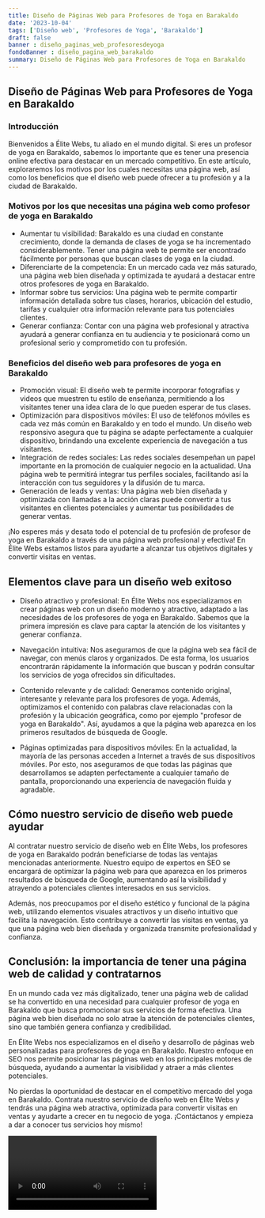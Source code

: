 ```yaml
---
title: Diseño de Páginas Web para Profesores de Yoga en Barakaldo
date: '2023-10-04'
tags: ['Diseño web', 'Profesores de Yoga', 'Barakaldo']
draft: false
banner : diseño_paginas_web_profesoresdeyoga
fondoBanner : diseño_pagina_web_barakaldo
summary: Diseño de Páginas Web para Profesores de Yoga en Barakaldo
---
```


## Diseño de Páginas Web para Profesores de Yoga en Barakaldo

### Introducción
Bienvenidos a Élite Webs, tu aliado en el mundo digital. Si eres un profesor de yoga en Barakaldo, sabemos lo importante que es tener una presencia online efectiva para destacar en un mercado competitivo. En este artículo, exploraremos los motivos por los cuales necesitas una página web, así como los beneficios que el diseño web puede ofrecer a tu profesión y a la ciudad de Barakaldo.

### Motivos por los que necesitas una página web como profesor de yoga en Barakaldo
- Aumentar tu visibilidad: Barakaldo es una ciudad en constante crecimiento, donde la demanda de clases de yoga se ha incrementado considerablemente. Tener una página web te permite ser encontrado fácilmente por personas que buscan clases de yoga en la ciudad.
- Diferenciarte de la competencia: En un mercado cada vez más saturado, una página web bien diseñada y optimizada te ayudará a destacar entre otros profesores de yoga en Barakaldo.
- Informar sobre tus servicios: Una página web te permite compartir información detallada sobre tus clases, horarios, ubicación del estudio, tarifas y cualquier otra información relevante para tus potenciales clientes.
- Generar confianza: Contar con una página web profesional y atractiva ayudará a generar confianza en tu audiencia y te posicionará como un profesional serio y comprometido con tu profesión.

### Beneficios del diseño web para profesores de yoga en Barakaldo
- Promoción visual: El diseño web te permite incorporar fotografías y videos que muestren tu estilo de enseñanza, permitiendo a los visitantes tener una idea clara de lo que pueden esperar de tus clases.
- Optimización para dispositivos móviles: El uso de teléfonos móviles es cada vez más común en Barakaldo y en todo el mundo. Un diseño web responsivo asegura que tu página se adapte perfectamente a cualquier dispositivo, brindando una excelente experiencia de navegación a tus visitantes.
- Integración de redes sociales: Las redes sociales desempeñan un papel importante en la promoción de cualquier negocio en la actualidad. Una página web te permitirá integrar tus perfiles sociales, facilitando así la interacción con tus seguidores y la difusión de tu marca.
- Generación de leads y ventas: Una página web bien diseñada y optimizada con llamadas a la acción claras puede convertir a tus visitantes en clientes potenciales y aumentar tus posibilidades de generar ventas.

¡No esperes más y desata todo el potencial de tu profesión de profesor de yoga en Barakaldo a través de una página web profesional y efectiva! En Élite Webs estamos listos para ayudarte a alcanzar tus objetivos digitales y convertir visitas en ventas.

<GifSeo />

<Cta />

## Elementos clave para un diseño web exitoso

- Diseño atractivo y profesional: En Élite Webs nos especializamos en crear páginas web con un diseño moderno y atractivo, adaptado a las necesidades de los profesores de yoga en Barakaldo. Sabemos que la primera impresión es clave para captar la atención de los visitantes y generar confianza.

- Navegación intuitiva: Nos aseguramos de que la página web sea fácil de navegar, con menús claros y organizados. De esta forma, los usuarios encontrarán rápidamente la información que buscan y podrán consultar los servicios de yoga ofrecidos sin dificultades.

- Contenido relevante y de calidad: Generamos contenido original, interesante y relevante para los profesores de yoga. Además, optimizamos el contenido con palabras clave relacionadas con la profesión y la ubicación geográfica, como por ejemplo "profesor de yoga en Barakaldo". Así, ayudamos a que la página web aparezca en los primeros resultados de búsqueda de Google.

- Páginas optimizadas para dispositivos móviles: En la actualidad, la mayoría de las personas acceden a Internet a través de sus dispositivos móviles. Por esto, nos aseguramos de que todas las páginas que desarrollamos se adapten perfectamente a cualquier tamaño de pantalla, proporcionando una experiencia de navegación fluida y agradable.

## Cómo nuestro servicio de diseño web puede ayudar

Al contratar nuestro servicio de diseño web en Élite Webs, los profesores de yoga en Barakaldo podrán beneficiarse de todas las ventajas mencionadas anteriormente. Nuestro equipo de expertos en SEO se encargará de optimizar la página web para que aparezca en los primeros resultados de búsqueda de Google, aumentando así la visibilidad y atrayendo a potenciales clientes interesados en sus servicios.

Además, nos preocupamos por el diseño estético y funcional de la página web, utilizando elementos visuales atractivos y un diseño intuitivo que facilita la navegación. Esto contribuye a convertir las visitas en ventas, ya que una página web bien diseñada y organizada transmite profesionalidad y confianza.

## Conclusión: la importancia de tener una página web de calidad y contratarnos

En un mundo cada vez más digitalizado, tener una página web de calidad se ha convertido en una necesidad para cualquier profesor de yoga en Barakaldo que busca promocionar sus servicios de forma efectiva. Una página web bien diseñada no solo atrae la atención de potenciales clientes, sino que también genera confianza y credibilidad.

En Élite Webs nos especializamos en el diseño y desarrollo de páginas web personalizadas para profesores de yoga en Barakaldo. Nuestro enfoque en SEO nos permite posicionar las páginas web en los principales motores de búsqueda, ayudando a aumentar la visibilidad y atraer a más clientes potenciales.

No pierdas la oportunidad de destacar en el competitivo mercado del yoga en Barakaldo. Contrata nuestro servicio de diseño web en Élite Webs y tendrás una página web atractiva, optimizada para convertir visitas en ventas y ayudarte a crecer en tu negocio de yoga. ¡Contáctanos y empieza a dar a conocer tus servicios hoy mismo!

<Video />

<CtaBot job='Profesores de Yoga' city='Barakaldo'/>

<Gmaps query='Barakaldo+españa+maps' />